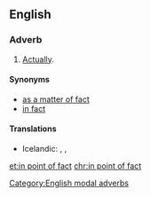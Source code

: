 ==English==

===Adverb===
{{en-adv|head=[[in point]] [[of]] [[fact]]|-}}

# {{context|modal|lang=en}} [[actually|Actually]].

====Synonyms====
* [[as a matter of fact]]
* [[in fact]]

====Translations====
* Icelandic: {{t-|is|satt að segja}}, {{t-|is|í sannleika sagt}}, {{t-|is|í raun og veru}}

[[Category:English modal adverbs]]

[[et:in point of fact]]
[[chr:in point of fact]]